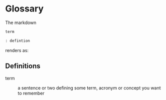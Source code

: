 # Glossary

The markdown

``` md
term

: defintion
```

renders as:

## Definitions

term

:   a sentence or two defining some term, acronym or concept you want to remember
